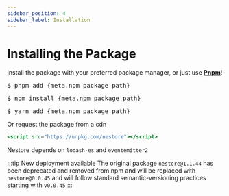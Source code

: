 ```yaml
---
sidebar_position: 4
sidebar_label: Installation
---
```



# Installing the Package


Install the package with your preferred package manager, or just use **[Pnpm](https://pnpm.io/)**!


<Tabs>

<TabItem value="pnpm" label="Pnpm" default>
<pre>
$ pnpm add {meta.npm_package_path}
</pre>
</TabItem>

<TabItem value="npm" label="NPM" >
<pre>
$ npm install {meta.npm_package_path}
</pre>
</TabItem>

<TabItem value="yarn" label="Yarn" >
<pre>
$ yarn add {meta.npm_package_path}
</pre>
</TabItem>


</Tabs>

Or request the package from a cdn
```jsx
<script src="https://unpkg.com/nestore"></script>
```

Nestore depends on `lodash-es` and `eventemitter2`

:::tip New deployment available
The original package `nestore@1.1.44` has been deprecated and removed from npm and will be replaced with `nestore@0.0.45`
and will follow standard semantic-versioning practices starting with `v0.0.45`
:::
